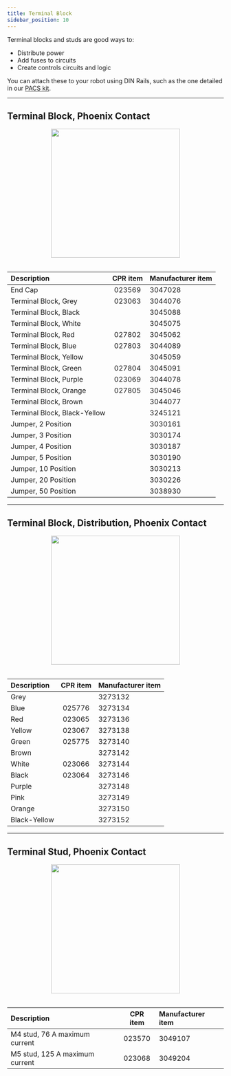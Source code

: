 ```yaml
---
title: Terminal Block
sidebar_position: 10
---
```


Terminal blocks and studs are good ways to:

- Distribute power
- Add fuses to circuits
- Create controls circuits and logic

You can attach these to your robot using DIN Rails, such as the one detailed in our [PACS kit](/docs/accessories/din_rail).

---

## Terminal Block, Phoenix Contact

<center>
  <img
    src="/img/accessories_images/terminal_block_2.png"
    width="300"
  />
</center>

<br />

| Description                  | CPR item | Manufacturer item |
| :--------------------------- | :------: | :---------------- |
| End Cap                      |  023569  | 3047028           |
| Terminal Block, Grey         |  023063  | 3044076           |
| Terminal Block, Black        |          | 3045088           |
| Terminal Block, White        |          | 3045075           |
| Terminal Block, Red          |  027802  | 3045062           |
| Terminal Block, Blue         |  027803  | 3044089           |
| Terminal Block, Yellow       |          | 3045059           |
| Terminal Block, Green        |  027804  | 3045091           |
| Terminal Block, Purple       |  023069  | 3044078           |
| Terminal Block, Orange       |  027805  | 3045046           |
| Terminal Block, Brown        |          | 3044077           |
| Terminal Block, Black-Yellow |          | 3245121           |
| Jumper, 2 Position           |          | 3030161           |
| Jumper, 3 Position           |          | 3030174           |
| Jumper, 4 Position           |          | 3030187           |
| Jumper, 5 Position           |          | 3030190           |
| Jumper, 10 Position          |          | 3030213           |
| Jumper, 20 Position          |          | 3030226           |
| Jumper, 50 Position          |          | 3038930           |

---

## Terminal Block, Distribution, Phoenix Contact

<center>
  <img
    src="/img/accessories_images/terminal_block_1.png"
    width="300"
  />
</center>

<br />

| Description  | CPR item | Manufacturer item |
| :----------- | :------: | :---------------- |
| Grey         |          | 3273132           |
| Blue         |  025776  | 3273134           |
| Red          |  023065  | 3273136           |
| Yellow       |  023067  | 3273138           |
| Green        |  025775  | 3273140           |
| Brown        |          | 3273142           |
| White        |  023066  | 3273144           |
| Black        |  023064  | 3273146           |
| Purple       |          | 3273148           |
| Pink         |          | 3273149           |
| Orange       |          | 3273150           |
| Black-Yellow |          | 3273152           |

---

## Terminal Stud, Phoenix Contact

<center>
  <img
    src="/img/accessories_images/terminal_block_3.png"
    width="300"
  />
</center>

<br />

| Description                    | CPR item | Manufacturer item |
| :----------------------------- | :------: | :---------------- |
| M4 stud, 76 A maximum current  |  023570  | 3049107           |
| M5 stud, 125 A maximum current |  023068  | 3049204           |
